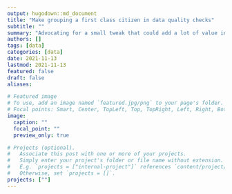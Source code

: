 ```yaml
---
output: hugodown::md_document
title: "Make grouping a first class citizen in data quality checks"
subtitle: ""
summary: "Advocating for a small tweak that could add a lot of value in emerging data quality tools"
authors: []
tags: [data]
categories: [data]
date: 2021-11-13
lastmod: 2021-11-13
featured: false
draft: false
aliases:

# Featured image
# To use, add an image named `featured.jpg/png` to your page's folder.
# Focal points: Smart, Center, TopLeft, Top, TopRight, Left, Right, BottomLeft, Bottom, BottomRight.
image:
  caption: ""
  focal_point: ""
  preview_only: true

# Projects (optional).
#   Associate this post with one or more of your projects.
#   Simply enter your project's folder or file name without extension.
#   E.g. `projects = ["internal-project"]` references `content/project/deep-learning/index.md`.
#   Otherwise, set `projects = []`.
projects: [""]
---
```



